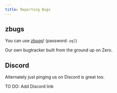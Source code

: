 ```yaml
---
title: Reporting Bugs
---
```



## zbugs
You can use [zbugs](https://bugs.rocicorp.dev/)! (password: `zql`)

Our own bugtracker built from the ground up on Zero.

<ImageLightbox src="/images/reporting-bugs/zbugs.png" alt="zbugs" />

## Discord

Alternately just pinging us on Discord is great too.

<Note type="warning">
  <aside>
    TO DO: Add Discord link
  </aside>
</Note>